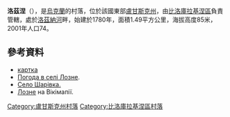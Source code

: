 {{coord|49|51|54|N|38|49|32|E|scale:100000|display=title}}

'''洛茲涅'''（{{lang-uk|Лозне}}），是[[烏克蘭|烏克蘭]]的村落，位於該國東部[[盧甘斯克州|盧甘斯克州]]，由[[比洛庫拉基涅區|比洛庫拉基涅區]]負責管轄，處於[[洛茲納河|洛茲納河]]畔，始建於1780年，面積1.49平方公里，海拔高度85米，2001年人口74。

==參考資料==
* [http://w1.c1.rada.gov.ua/pls/z7502/A005?rdat1=07.12.2010&rf7571=17991 картка]
* [http://weather.in.ua/ua/lyganskaja/13747 Погода в селі Лозне].
* [http://mestalug.ucoz.ru/index/sharivka/0-144 Село Шарівка.] {{Wayback|url=http://mestalug.ucoz.ru/index/sharivka/0-144 |date=20170412051321 }}
* [http://wikimapia.org/19297426/uk/Лозне Лозне] {{Wayback|url=http://wikimapia.org/19297426/uk/%D0%9B%D0%BE%D0%B7%D0%BD%D0%B5 |date=20160306202713 }} на Вікімапії.

{{DEFAULTSORT:Лозне}}
[[Category:盧甘斯克州村落|Category:盧甘斯克州村落]]
[[Category:比洛庫拉基涅區村落|Category:比洛庫拉基涅區村落]]


{{Luhansk-geo-stub}}